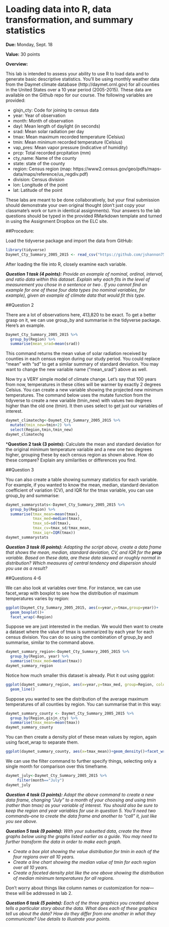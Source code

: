 # Loading data into R, data transformation, and summary statistics {#lab1}

**Due:** Monday, Sept. 18

**Value:** 30 points

**Overview:**

This lab is intended to assess your ability to use R to load data and to generate basic descriptive statistics. You'll be using monthly weather data from the Daymet climate database (http://daymet.ornl.gov) for all counties in the United States over a 10 year period (2005-2015). These data are available on the Github repo for our course. The following  variables are provided:

* gisjn_cty: Code for joining to census data
* year: Year of observation
* month: Month of observation
* dayl: Mean length of daylight (in seconds)
* srad: Mean solar radiation per day
* tmax: Mean maximum recorded temperature (Celsius)
* tmin: Mean minimum recorded temperature (Celsius)
* vap_pres: Mean vapor pressure (indicative of humidity)
* prcp: Total recorded prcpitation (mm)
* cty_name: Name of the county
* state: state of the county
* region: Census region (map: https://www2.census.gov/geo/pdfs/maps-data/maps/reference/us_regdiv.pdf)
* division: Census division
* lon: Longitude of the point
* lat: Latitude of the point

These labs are meant to be done collaboratively, but your final submission should demonstrate your own original thought (don’t just copy your classmate’s work or turn in identical assignments). Your answers to the lab questions should be typed in the provided RMarkdown template and turned in using the Assignment Dropbox on the ELC site. 

##Procedure:

Load the tidyverse package and import the data from GitHub: 

```r
library(tidyverse)
Daymet_Cty_Summary_2005_2015 <- read_csv("https://github.com/jshannon75/geog4300/raw/master/Labs/Lab%201_%20Descriptive%20stats/Daymet_Cty_Summary_2005_2015.csv")
```

After loading the file into R, closely examine each variable. 

***Question 1 task (4 points):** Provide an example of nominal, ordinal, interval, and ratio data within this dataset. Explain why each fits in the level of measurement you chose in a sentence or two . If you cannot find an example for one of these four data types (no nominal variables, for example), given an example of climate data that would fit this type.*

##Question 2

There are a lot of observations here, 413,820 to be exact. To get a better grasp on it, we can use group_by and summarise in the tidyverse package. Here's an example.

```r
Daymet_Cty_Summary_2005_2015 %>% 
  group_by(Region) %>% 
  summarise(mean_srad=mean(srad))
```

This command returns the mean value of solar radiation received by counties in each census region during our study period. You could replace “mean” with “sd” to get a similar summary of standard deviation. You may want to change the new variable name ("mean_srad") above as well.

Now try a VERY simple model of climate change. Let’s say that 100 years from now, temperatures in these cities will be warmer by exactly 2 degrees Celsius. You can create a new variable showing the projected new minimum temperatures. The command below uses the mutate function from the tidyverse to create a new variable (tmin_new) with values two degrees higher than the old one (tmin). It then uses select to get just our variables of interest.

```r
daymet_climatechg<-Daymet_Cty_Summary_2005_2015 %>% 
  mutate(tmin_new=tmin+2) %>% 
  select(Region,tmin,tmin_new)
daymet_climatechg
```


***Question 2 task (3 points):** Calculate the mean and standard deviation for the original minimum temperature variable and a new one two degrees higher, grouping these by each census region as shown above. How do these compare? Explain any similarities or differences you find.

##Question 3

You can also create a table showing summary statistics for each variable. For example, if you wanted to know the mean, median, standard deviation coefficient of variation (CV), and IQR for the tmax variable, you can use group_by and summarise:

```r
daymet_summarystats<-Daymet_Cty_Summary_2005_2015 %>% 
  group_by(Region) %>%
  summarise(tmax_mean=mean(tmax),
            tmax_med=median(tmax),
            tmax_sd=sd(tmax),
            tmax_cv=tmax_sd/tmax_mean,
            tmax_iqr=IQR(tmax))
daymet_summarystats
```

***Question 3 task (6 points):** Adapting the script above, create a data frame that shows the mean, median, standard deviation, CV, and IQR for the _**prcp**_ variable. Based on these data, are these data skewed or roughly normal in distribution? Which measures of central tendency and dispersion should you use as a result?*

##Questions 4-6

We can also look at variables over time. For instance, we can use facet_wrap with boxplot to see how the distribution of maximum temperatures varies by region:

```r
ggplot(Daymet_Cty_Summary_2005_2015, aes(x=year,y=tmax,group=year))+
  geom_boxplot()+
  facet_wrap(~Region)
```

Suppose we are just interested in the median. We would then want to create a dataset where the value of tmax is summarized by each year for each census division. You can do so using the combination of group_by and summarise, similar to the command above.

```r
daymet_summary_region<-Daymet_Cty_Summary_2005_2015 %>% 
  group_by(Region, year) %>% 
  summarise(tmax_med=median(tmax))
daymet_summary_region
```

Notice how much smaller this dataset is already. Plot it out using ggplot:
```r
ggplot(daymet_summary_region, aes(x=year,y=tmax_med, group=Region, colour=Region))+
  geom_line()
```

Suppose you wanted to see the distribution of the average maximum temperatures of all counties by region. You can summarise that in this way:

```r
daymet_summary_county <- Daymet_Cty_Summary_2005_2015 %>% 
  group_by(Region,gisjn_cty) %>% 
  summarise(tmax_mean=mean(tmax))
daymet_summary_county
```

You can then create a density plot of these mean values by region, again using facet_wrap to separate them.

```r
ggplot(daymet_summary_county, aes(x=tmax_mean))+geom_density()+facet_wrap(~Region)
```

We can use the filter command to further specify things, selecting only a single month for comparison over this timeframe.

```r
daymet_july<-Daymet_Cty_Summary_2005_2015 %>% 
     filter(month=="July")
daymet_july
```

***Question 4 task (3 points):** Adapt the above command to create a new data frame, changing “July” to a month of your choosing and using tmin (rather than tmax) as your variable of interest. You should also be sure to keep the region and year variables for use in question 5. You'll need two commands--one to create the data frame and another to "call" it, just like you see above.*

***Question 5 task (9 points):** With your subsetted data, create the three graphs below using the graphs listed earlier as a guide. You may need to further transform the data in order to make each graph.*

* *Create a box plot showing the value distribution for tmin in each of the four regions over all 10 years.* 
* *Create a line chart showing the median value of tmin for each region over all 10 years.*
* *Create a faceted density plot like the one above showing the distribution of median minimum temperatures for all regions.* 

Don’t worry about things like column names or customization for now—these will be addressed in lab 2.

***Question 6 task (5 points):** Each of the three graphics you created above tells a particular story about the data. What does each of these graphics tell us about the data? How do they differ from one another in what they communicate? Use details to illustrate your points.*
